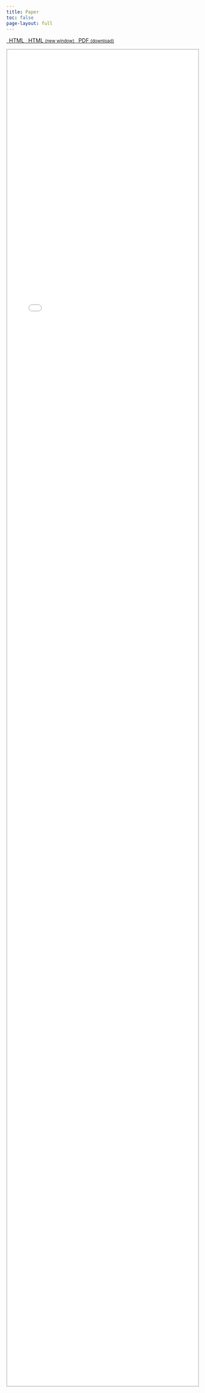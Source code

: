```yaml
---
title: Paper
toc: false
page-layout: full
---
```


```{=html}
<p class="text-center">
  <a class="btn btn-success btn-sm mb-1" href="/manuscript/output/manuscript.html" target="manuscript">
  <i class="fa-solid fa-file-lines"></i> &ensp;HTML
  </a> 
  
  <a class="btn btn-success btn-sm mb-1" href="/manuscript/output/manuscript.html" target="_blank">
  <i class="fa-solid fa-arrow-up-right-from-square"></i>&ensp;HTML <small>(new window)</small>
  </a>

  <a class="btn btn-danger btn-sm mb-1" target="_blank" href="/manuscript/output/manuscript.pdf">
  <i class="fa-solid fa-file-arrow-down"></i>&ensp;PDF <small>(download)</small>
  </a>
  

</p>

<iframe src="/manuscript/output/manuscript.html" frameborder="0" style="overflow:hidden;height:90%;width:100%;border:2px solid #ccc;" height="90%" width="100%" name="manuscript"></iframe>
```
